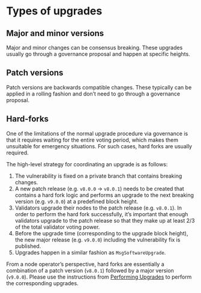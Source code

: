 # Types of upgrades

## Major and minor versions

Major and minor changes can be consensus breaking. These upgrades usually go through a governance proposal and happen at specific heights.

## Patch versions

Patch versions are backwards compatible changes. These typically can be applied in a rolling fashion and don’t need to go through a governance proposal.

## Hard-forks

One of the limitations of the normal upgrade procedure via governance is that it requires waiting for the entire voting period, which makes them unsuitable for emergency situations. For such cases, hard forks are usually required.

The high-level strategy for coordinating an upgrade is as follows:

1. The vulnerability is fixed on a private branch that contains breaking changes.
2. A new patch release (e.g. `v8.0.0` -> `v8.0.1`) needs to be created that contains a hard fork logic and performs an upgrade to the next breaking version (e.g. `v9.0.0`) at a predefined block height.
3. Validators upgrade their nodes to the patch release (e.g. `v8.0.1`). In order to perform the hard fork successfully, it’s important that enough validators upgrade to the patch release so that they make up at least 2/3 of the total validator voting power.
4. Before the upgrade time (corresponding to the upgrade block height), the new major release (e.g. `v9.0.0`) including the vulnerability fix is published.
5. Upgrades happen in a similar fashion as `MsgSoftwareUpgrade`.

From a node operator’s perspective, hard forks are essentially a combination of a patch version (`v8.0.1`) followed by a major version (`v9.0.0`). Please use the instructions from [Performing Upgrades](./performing-upgrades.mdx) to perform the corresponding upgrades.
